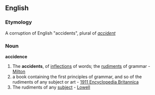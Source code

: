 ==English==

===Etymology===
A corruption of English "accidents", plural of ''[[accident]]''

===Noun===
'''accidence'''

#The '''accidents''', of [[inflections]] of words; the [[rudiments]] of grammar - [[Milton]]
# a book containing the first principles of grammar, and so of the rudiments of any subject or art - [[1911 Encyclopedia Britannica]]
#The rudiments of any [[subject]] - [[Lowell]]